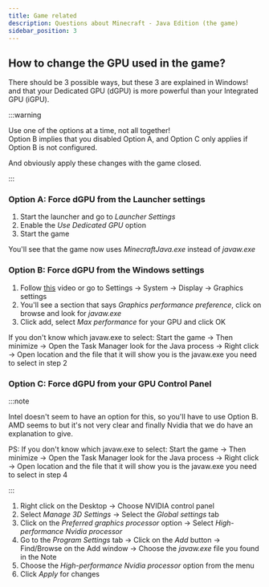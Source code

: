 ```yaml
---
title: Game related
description: Questions about Minecraft - Java Edition (the game)
sidebar_position: 3
---
```


## How to change the GPU used in the game?
There should be 3 possible ways, but these 3 are explained in Windows! and that your Dedicated GPU (dGPU) is more powerful than your Integrated GPU (iGPU).

:::warning

Use one of the options at a time, not all together!\
Option B implies that you disabled Option A, and Option C only applies if Option B is not configured.

And obviously apply these changes with the game closed.

:::

### Option A: Force dGPU from the Launcher settings
1. Start the launcher and go to *Launcher Settings*
2. Enable the *Use Dedicated GPU* option
3. Start the game

You'll see that the game now uses *MinecraftJava.exe* instead of *javaw.exe*

### Option B: Force dGPU from the Windows settings
1. Follow [this](https://www.youtube.com/watch?v=b-skXHedB78) video or go to Settings -> System -> Display -> Graphics settings
2. You'll see a section that says *Graphics performance preference*, click on browse and look for *javaw.exe*
3. Click add, select *Max performance* for your GPU and click OK

If you don't know which javaw.exe to select: Start the game -> Then minimize -> Open the Task Manager look for the Java process -> Right click -> Open location and the file that it will show you is the javaw.exe you need to select in step 2

### Option C: Force dGPU from your GPU Control Panel
:::note

Intel doesn't seem to have an option for this, so you'll have to use Option B. AMD seems to but it's not very clear and finally Nvidia that we do have an explanation to give.

PS: If you don't know which javaw.exe to select: Start the game -> Then minimize -> Open the Task Manager look for the Java process -> Right click -> Open location and the file that it will show you is the javaw.exe you need to select in step 4

:::

1. Right click on the Desktop -> Choose NVIDIA control panel
2. Select *Manage 3D Settings* -> Select the *Global settings* tab
3. Click on the *Preferred graphics processor* option -> Select *High-performance Nvidia processor*
4. Go to the *Program Settings* tab -> Click on the *Add* button -> Find/Browse on the Add window -> Choose the *javaw.exe* file you found in the Note
5. Choose the *High-performance Nvidia processor* option from the menu
6. Click *Apply* for changes
